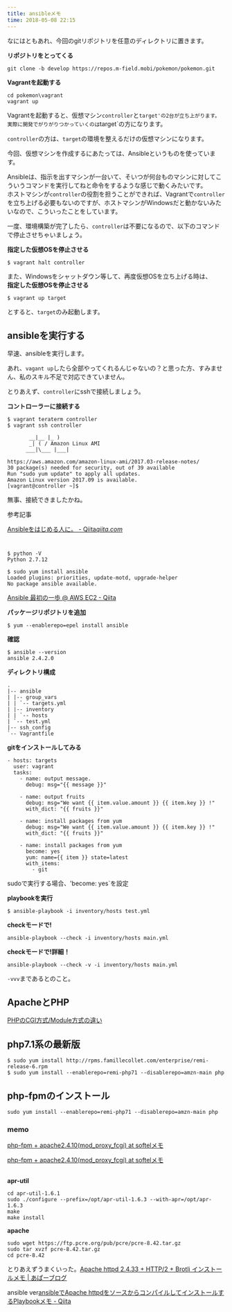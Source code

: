 ```yaml
---
title: ansibleメモ
time: 2018-05-08 22:15
---
```


なにはともあれ、今回のgitリポジトリを任意のディレクトリに置きます。

**リポジトリをとってくる**

```
git clone -b develop https://repos.m-field.mobi/pokemon/pokemon.git
```

**Vagrantを起動する**

```
cd pokemon\vagrant
vagrant up
```

Vagrantを起動すると、仮想マシン`controller`と`target'の2台が立ち上がります。  
実際に開発でがりがりつかっていくのは`target`の方になります。

`controller`の方は、`target`の環境を整えるだけの仮想マシンになります。

今回、仮想マシンを作成するにあたっては、Ansibleというものを使っています。

Ansibleは、指示を出すマシンが一台いて、そいつが何台ものマシンに対してこういうコマンドを実行してねと命令をするような感じで動くみたいです。   
ホストマシンが`controller`の役割を担うことができれば、Vagrantで`controller`を立ち上げる必要もないのですが、ホストマシンがWindowsだと動かないみたいなので、こういったことをしています。

一度、環境構築が完了したら、`controller`は不要になるので、以下のコマンドで停止させちゃいましょう。

**指定した仮想OSを停止させる**

```
$ vagrant halt controller
```

また、Windowsをシャットダウン等して、再度仮想OSを立ち上げる時は、  
**指定した仮想OSを停止させる**

```
$ vagrant up target
```

とすると、`target`のみ起動します。

## ansibleを実行する

早速、ansibleを実行します。

あれ、`vagant up`したら全部やってくれるんじゃないの？と思った方、すみません、私のスキル不足で対応できていません。

とりあえず、`controller`にsshで接続しましょう。

**コントローラーに接続する**

```
$ vagrant teraterm controller
$ vagrant ssh controller

       __|__ |_ )
       _| ( / Amazon Linux AMI
      ___|\___ |___|

https://aws.amazon.com/amazon-linux-ami/2017.03-release-notes/
30 package(s) needed for security, out of 39 available
Run "sudo yum update" to apply all updates.
Amazon Linux version 2017.09 is available.
[vagrant@controller ~]$
```

無事、接続できましたかね。

参考記事

[Ansibleをはじめる人に。 - Qiita](https://qiita.com/t_nakayama0714/items/fe55ee56d6446f67113c)<cite class="hatena-citation"><a href="https://qiita.com/t_nakayama0714/items/fe55ee56d6446f67113c">qiita.com</a></cite>

# 

```
$ python -V
Python 2.7.12
```

```
$ sudo yum install ansible
Loaded plugins: priorities, update-motd, upgrade-helper
No package ansible available.
```

[Ansible 最初の一歩 @ AWS EC2 - Qiita](https://qiita.com/hitomatagi/items/9c21d53066c9c6e5357f)

**パッケージリポジトリを追加**

```
$ yum --enablerepo=epel install ansible
```

**確認**

```
$ ansible --version
ansible 2.4.2.0
```

**ディレクトリ構成**

```
.
|-- ansible
| |-- group_vars
| | `-- targets.yml
| |-- inventory
| | `-- hosts
| `-- test.yml
|-- ssh_config
`-- Vagrantfile
```

**gitをインストールしてみる**

```
- hosts: targets
  user: vagrant
  tasks:
    - name: output message.
      debug: msg="{{ message }}"

    - name: output fruits
      debug: msg="We want {{ item.value.amount }} {{ item.key }} !" 
      with_dict: "{{ fruits }}"

    - name: install packages from yum
      debug: msg="We want {{ item.value.amount }} {{ item.key }} !" 
      with_dict: "{{ fruits }}"

    - name: install packages from yum
      become: yes
      yum: name={{ item }} state=latest
      with_items:
        - git
```

sudoで実行する場合、'become: yes`を設定

**playbookを実行**

```
$ ansible-playbook -i inventory/hosts test.yml
```

**checkモードで!**

```
ansible-playbook --check -i inventory/hosts main.yml
```

**checkモードで!詳細！**

```
ansible-playbook --check -v -i inventory/hosts main.yml
```

`-vvv`まであるとのこと。

## ApacheとPHP

[PHPのCGI方式/Module方式の違い](https://www.fumi.org/neta/201205sv.html)

## php7.1系の最新版

```
$ sudo yum install http://rpms.famillecollet.com/enterprise/remi-release-6.rpm
$ sudo yum install --enablerepo=remi-php71 --disablerepo=amzn-main php
```

## php-fpmのインストール

```
sudo yum install --enablerepo=remi-php71 --disablerepo=amzn-main php
```

### memo

[php-fpm + apache2.4.10(mod\_proxy\_fcgi) at softelメモ](https://www.softel.co.jp/blogs/tech/archives/4991)

[php-fpm + apache2.4.10(mod\_proxy\_fcgi) at softelメモ](https://www.softel.co.jp/blogs/tech/archives/4991)

## #

**apr-util**

```
cd apr-util-1.6.1
sudo ./configure --prefix=/opt/apr-util-1.6.3 --with-apr=/opt/apr-1.6.3
make
make install
```

**apache**

```
sudo wget https://ftp.pcre.org/pub/pcre/pcre-8.42.tar.gz   
sudo tar xvzf pcre-8.42.tar.gz
cd pcre-8.42
```

とりあえずうまくいった。[Apache httpd 2.4.33 + HTTP/2 + Brotli インストールメモ | あぱーブログ](https://blog.apar.jp/linux/9730/)

ansible ver[ansibleでApache httpdをソースからコンパイルしてインストールするPlaybookメモ - Qiita](https://qiita.com/myaaaaa_chan/items/a9740ba66f9a5c50594b)
